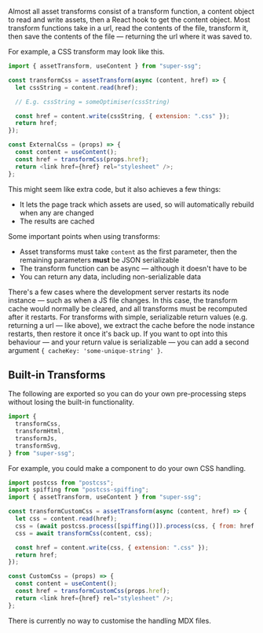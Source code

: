 Almost all asset transforms consist of a transform function, a content object to read and write assets, then a React hook to get the content object. Most transform functions take in a url, read the contents of the file, transform it, then save the contents of the file &mdash; returning the url where it was saved to.

For example, a CSS transform may look like this.

```js
import { assetTransform, useContent } from "super-ssg";

const transformCss = assetTransform(async (content, href) => {
  let cssString = content.read(href);

  // E.g. cssString = someOptimiser(cssString)

  const href = content.write(cssString, { extension: ".css" });
  return href;
});

const ExternalCss = (props) => {
  const content = useContent();
  const href = transformCss(props.href);
  return <link href={href} rel="stylesheet" />;
};
```

This might seem like extra code, but it also achieves a few things:

- It lets the page track which assets are used, so will automatically rebuild when any are changed
- The results are cached

Some important points when using transforms:

- Asset transforms must take `content` as the first parameter, then the remaining parameters **must** be JSON serializable
- The transform function can be async &mdash; although it doesn't have to be
- You can return any data, including non-serializable data

There's a few cases where the development server restarts its node instance &mdash; such as when a JS file changes. In this case, the transform cache would normally be cleared, and all transforms must be recomputed after it restarts. For transforms with simple, serializable return values (e.g. returning a url &mdash; like above), we extract the cache before the node instance restarts, then restore it once it's back up. If you want to opt into this behaviour &mdash; and your return value is serializable &mdash; you can add a second argument `{ cacheKey: 'some-unique-string' }`.

## Built-in Transforms

The following are exported so you can do your own pre-processing steps without losing the built-in functionality.

```js
import {
  transformCss,
  transformHtml,
  transformJs,
  transformSvg,
} from "super-ssg";
```

For example, you could make a component to do your own CSS handling.

```js
import postcss from "postcss";
import spiffing from "postcss-spiffing";
import { assetTransform, useContent } from "super-ssg";

const transformCustomCss = assetTransform(async (content, href) => {
  let css = content.read(href);
  css = (await postcss.process([spiffing()]).process(css, { from: href })).css;
  css = await transformCss(content, css);

  const href = content.write(css, { extension: ".css" });
  return href;
});

const CustomCss = (props) => {
  const content = useContent();
  const href = transformCustomCss(props.href);
  return <link href={href} rel="stylesheet" />;
};
```

There is currently no way to customise the handling MDX files.
